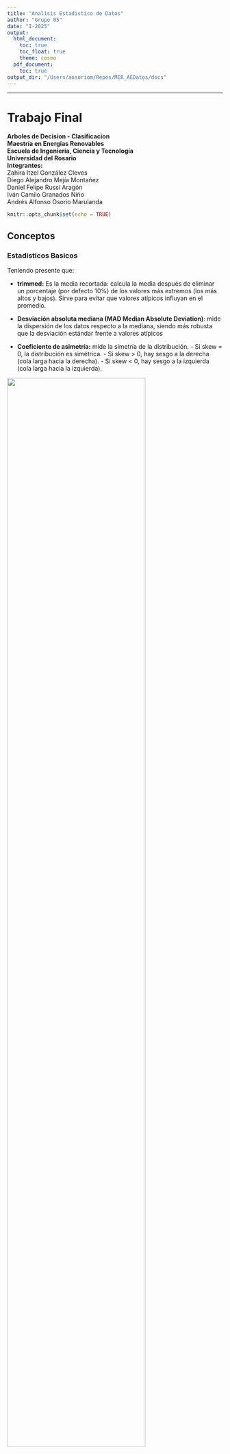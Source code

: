 ```yaml
---
title: "Analisis Estadistico de Datos"
author: "Grupo 05"
date: "I-2025"
output:
  html_document:
    toc: true
    toc_float: true
    theme: cosmo
  pdf_document:
    toc: true
output_dir: "/Users/aosoriom/Repos/MER_AEDatos/docs" 
---
```


<!-- Para dejar limitadores visuales (lineas divisorias) usar ________________  -->
<!-- Para dejar un salto de linea se deja un doble espacio al final  -->
<!-- con toc_float: true la table of contents queda a la izquierda   -->
<!-- con rmarkdown::render("scripts/02.Rmd", output_dir = "docs") se logro poner el html en /docs 1 vez   -->

________________  

# Trabajo Final
**Arboles de Decision - Clasificacion**   
**Maestría en Energías Renovables**  
**Escuela de Ingeniería, Ciencia y Tecnología**  
**Universidad del Rosario**  
**Integrantes:**  
Zahira Itzel González Cleves  
Diego Alejandro Mejía Montañez  
Daniel Felipe Russi Aragón  
Iván Camilo Granados Niño  
Andrés Alfonso Osorio Marulanda


```r
knitr::opts_chunk$set(echo = TRUE)
```

## Conceptos

### Estadisticos Basicos
Teniendo presente que:

* **trimmed:** Es la media recortada: calcula la media después de eliminar un porcentaje (por defecto 10%) de los valores más extremos (los más altos y bajos). Sirve para evitar que valores atípicos influyan en el promedio.

* **Desviación absoluta mediana (MAD Median Absolute Deviation)**: mide la dispersión de los datos respecto a la mediana, siendo más robusta que la desviación estándar frente a valores atípicos

* **Coeficiente de asimetría:** mide la simetría de la distribución.  - Si skew = 0, la distribución es simétrica.  - Si skew > 0, hay sesgo a la derecha (cola larga hacia la derecha).  - Si skew < 0, hay sesgo a la izquierda (cola larga hacia la izquierda).

![](https://www.biologyforlife.com/uploads/2/2/3/9/22392738/c101b0da6ea1a0dab31f80d9963b0368_orig.png){width=80% fig-align="center"}

* **Curtosis:** mide qué tan “picuda” o “plana” es la distribución en comparación con una normal.  $K = 0$ indica forma normal; $k> 0$ (leptocúrtica): más alta y con colas pesadas.  $K < 0$ (platicúrtica): más plana.

![](https://miro.medium.com/v2/resize:fit:1400/0*-1qO7MRp9faS7ffl){width=35% fig-align="center"}

### Arboles de Decision

!

## Exploracion de Datos

```r

library(broom)
library(caret)
library(dplyr)
library(factoextra)
library(FactoMineR)
library(forcats)
library(ggExtra)
library(GGally)
library(ggplot2)
library(kableExtra)
library(knitr)
library(lubridate)
library(MASS)
library(plotly)
library(psych)
library(readr)
library(rpart)
library(rpart.plot)
library(stringr)
library(tibble)
library(tidyr)
library(tidyverse)
library(usethis)
library(writexl)

#Carga de datos separados con sep=; 
df_wineQ01 <- read.csv("/Users/aosoriom/Repos/MER_AEDatos/datasets/WineQT.csv",sep=",",header = TRUE)
df_wineQ02 <- read.csv("/Users/aosoriom/Repos/MER_AEDatos/datasets/wine_quality_classification.csv",sep=",",header = TRUE)

```

A continuacion se presentan los datos contenidos en el dataset

https://www.kaggle.com/datasets/yasserh/wine-quality-dataset?resource=download

```r
str(df_wineQ01)
summary(df_wineQ01)

```

[pivot_longer](https://www.google.com/search?sca_esv=11af79cee1598284&rlz=1C5CHFA_enCO1130CO1130&sxsrf=AE3TifPUEn-qG9FJYT3pqeLukGII5sYLCg:1748906581582&q=pivot_longer&udm=2&fbs=AIIjpHxU7SXXniUZfeShr2fp4giZ1Y6MJ25_tmWITc7uy4KIeiAkWG4OlBE2zyCTMjPbGmPgfe_7ak8LUsonpWCvT6w6csnyTymMQ2XHqFKxVhyiTvlKdDqf4j4YZ77rN_9LUAibPEUQHKga7mhg76LzTD68tGv5HIDm2gMUEtQapalE8cWtTXq2kRsyENVXN3dJpqrU4DwUrDC8l1f65BlzdB8lHc5NMA&sa=X&ved=2ahUKEwjdq6nc8NONAxX7RzABHXoyNs4QtKgLegQIFxAB&biw=972&bih=968&dpr=1#vhid=75AGAVC0d-PPxM&vssid=mosaic)
```r
df_wineQ01_long <- df_wineQ01 %>%
  pivot_longer(cols = where(is.numeric), names_to = "Variable", values_to = "Valor")

ggplot(df_wineQ01_long, aes(x = Valor)) +
  geom_histogram(fill = "steelblue", color = "white", bins = 30) +
  facet_wrap(~ Variable, scales = "free", ncol = 3) +
  theme_minimal() +
  labs(title = "Histogramas por variable",
       x = "", y = "Frecuencia")
```

A continuacion se presentan los histogramas

```r
# Estadísticos descriptivos
resumen02 <- psych::describe(df_wineQ01)

# Mostrar tabla formateada
kable(resumen02, caption = "Resumen descriptivo de Variables Vino", digits = 2)

```

```r
# Estadísticos descriptivos
resumen02 <- psych::describe(df_wineQ01)

# Mostrar tabla formateada
kable(resumen02, caption = "Resumen descriptivo de Variables Vino", digits = 2)

```

## Preparacion, Entrenamiento y Prueba del Modelo 

Se procede ahora a preparar el conjunto de datos para el analisis de arbol y convertir `quality` en factor para q `rpart` lo interprete bien:

```r
df_wine <- df_wineQ01 %>%
  dplyr::select(-Id) %>% # Quita la columna 'Id' (la columna de identificación)
  dplyr::mutate(quality = as.factor(quality)) # Convierte la columna 'quality' a tipo factor
```

Se crean ahora los conjuntos de entrenamiento y pruebas, teniendo una semilla para que sea reproducible

```r
set.seed(1234)

# Definicion conjunto de Entrenamiento (Train) 
wineQ_train <- sample_n(df_wine, 750)

# Definicion conjunto de Validacion (Validation) 
wineQ_valdtn <- sample_n(df_wine, 300)

# Definicion conjunto de Prueba (Test) 
wineQ_test <- sample_n(df_wine, 93)

```

Una vez definidos los conjuntos de datos, se procede a entrenar el modelo:

```r

arbolWineTrn <- rpart(quality ~ ., data=wineQ_train, method="class") 
#quality es campo clasificacion
arbolWineTrn

```

Del anterior se puede ver el esquema de arbol de clasificacion, cada linea presenta uno de los nodos y la regla de clasificacion correspondiente {@ref(Ref01)}

De forma visual el resultado del arbol es el siguiente: 

```r
rpart.plot(arbolWineTrn)

```

De dicha imagen, en cada cuadro se evidencian 3 lineas de numeros:  
  
* **1er nivel:** etiqueta, categoria o Factor al que corresponde el mayor porcentaje relacionada.    
* **2o nivel:** proporcion de casos que pertenece cada categoria, porcentaje de casos al que pertenece.   
* **3r nivel:** porcentaje del total de los datos que se agrupa en esa clasificacion.  

   
Una vez con el modelo definido, se procede a realizar el desarrollo de prediccion con la funcion `predict` haciendo uso del conjunto de validación. 

```r
arbolPrediccion_01 <- predict(arbolWineTrn, newdata=wineQ_valdtn, type="class")
head(arbolPrediccion_01, 10)
head(wineQ_valdtn[["quality"]], 10)
```

Con base en los resultados de la predicción y comparado con datos del conjunto de validacion, se evidencian diferencias entre los primeros 10 registros de ambos conjuntos.

Luego, se procede a realizar el analisis de los resultados comparando los datos de la prediccion con los datos reales del conjunto de validacion generando la matriz de confusion con base en las referencias de la siguiente imagen

![](https://live.staticflickr.com/65535/48051372813_0e6a4a0806_b.jpg){width=80%}

```r
confusionMatrix(arbolPrediccion_01, wineQ_valdtn[["quality"]])

```

A fin de entender mas los detalles de la matriz de confusion se procede a contar los registros con `quality` igual a 5 en el conjunto de entrenamiento `wineQ_valdtn` y de prediccion `arbolPrediccion_01`

```r
df_wineQ_valdtn_filter <- wineQ_valdtn %>%
  filter(quality == 5) 

cant_valdtn <- nrow(df_wineQ_valdtn_filter)  # Sumar los conteos
cant_valdtn

df_arbolPrediccion_01_filter <- arbolPrediccion_01 %>%
  filter(5)

cant_predtn <- nrow(df_arbolPrediccion_01_filter)
cant_predtn

```

# Referencias

1. [Introduction to R markdown](https://rmarkdown.rstudio.com/articles_intro.html){#Ref01}
1. [MarkDown Guide - Basic Syntax](https://www.markdownguide.org/basic-syntax/){#Ref02}
1. [Data Visualization CheatSheet](https://github.com/rstudio/cheatsheets/blob/main/data-visualization.pdf)
1. [Repositorio del Taller en Github](https://github.com/aosoriom7/MER_AED_2025I) 
1. [Pagina web del taller en Gihub Pages](https://aosoriom7.github.io/MER_AED_2025I/scripts/T04_Final_AEDatos.html) 
1. [Arboles de decisión con R - Clasificación](https://rpubs.com/jboscomendoza/arboles_decision_clasificacion){#Ref06}
1. [Conjunto de Datos](https://www.kaggle.com/datasets/yasserh/wine-quality-dataset?resource=download)
1. [Programacion en R](https://rsanchezs.gitbooks.io/rprogramming/content/chapter9/dplyr.html)
1. [tidyverse](https://www.tidyverse.org/)
1. [Aprendizaje Supervisado en R](https://fervilber.github.io/Aprendizaje-supervisado-en-R/arboles.html)
1. [Comandos Basicos de la sintaxis de Markdown](https://rpubs.com/gustavomtzv/862622)
1. [Manual de Analisis Predictivo](https://rpubs.com/paraneda/predictivo)
1. [Package rpart](https://cran.r-project.org/web/packages/rpart/rpart.pdf)